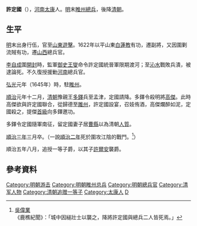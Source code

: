 '''許定國'''（{{bd|？||1647年|catIdx=X}}），[[河南|河南]][[太康|太康]]人。[[明|明]]末[[睢州|睢州]][[總兵|總兵]]，後降[[清朝|清朝]]。

==生平==
[[明朝|明]]末出身行伍，官至[[山東|山東]][[遊擊|遊擊]]。1622年以平山東[[白蓮教|白蓮教]]有功，遷副將，又因圍剿流賊有功，遷[[山西|山西]]總兵官。

[[李自成|李自成]]圍[[開封|開封]]時，監軍[[御史|御史]][[王燮|王燮]]命令許定國統晉軍限期渡河；至[[沁水|沁水]]戰敗兵潰，被逮論死。不久復授援勦[[河南|河南]]總兵官。

[[弘光|弘光]]元年（1645年）時，駐[[睢州|睢州]]。

[[順治|順治]]元年十二月，[[清朝|清朝]]豫親王[[多鐸|多鐸]]兵至孟津，定國請降。多鐸令殺明將[[高杰_(明朝)|高傑]]。此時高傑欲與許定國聯合，從歸德至[[雎州|雎州]]，許定國設宴，召妓侑酒，高傑爛醉如泥，定國殺之，提傑[[首級|首級]]向多鐸邀功。

多鐸令定國隨軍南征，留定國妻子居[[曹縣|曹縣]]以為清朝[[人質|人質]]。

[[順治三年|順治三年]]三月卒。（一說[[順治二年|順治二年]]死於圍攻江陰的戰鬥。<ref>[[吳偉業|吳偉業]]《鹿樵紀聞》：「城中因縋壯士以襲之，降將許定國與總兵二人皆死焉。」</ref>）

順治五年八月，追授一等子爵，以其子[[許爾安|許爾安]]襲爵。

== 參考資料 ==
{{reflist}}

{{清朝人物小作品}}

{{DEFAULTSORT:X}}
[[Category:明朝游击|Category:明朝游击]]
[[Category:明朝睢州总兵|Category:明朝睢州总兵]]
[[Category:明朝總兵官|Category:明朝總兵官]]
[[Category:清军人物|Category:清军人物]]
[[Category:清朝追赠一等子|Category:清朝追赠一等子]]
[[Category:太康人|Category:太康人]]
[[Category:许姓|D]]